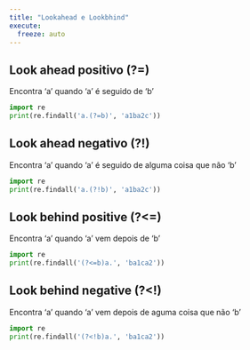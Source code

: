 ```yaml
---
title: "Lookahead e Lookbhind"
execute:
  freeze: auto  
---
```


## Look ahead positivo (?=)

Encontra 'a' quando 'a' é seguido de 'b'

```python
import re
print(re.findall('a.(?=b)', 'a1ba2c'))
```

## Look ahead negativo (?!)

Encontra 'a' quando 'a' é seguido de alguma coisa que não 'b'

```python
import re
print(re.findall('a.(?!b)', 'a1ba2c'))
```

## Look behind positive (?<=)

Encontra 'a' quando 'a' vem depois de 'b'

```python
import re
print(re.findall('(?<=b)a.', 'ba1ca2'))
```

## Look behind negative (?<!)

Encontra 'a' quando 'a' vem depois de aguma coisa que não 'b'

```python
import re
print(re.findall('(?<!b)a.', 'ba1ca2'))
```